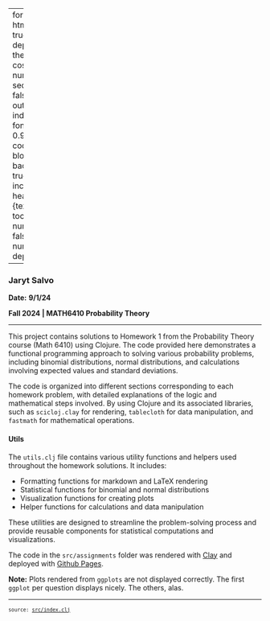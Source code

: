 
---
format:
  html: {toc: true, toc-depth: 3, theme: cosmo, number-sections: false, output-file: index.html}
fontsize: 0.9em
code-block-background: true
include-in-header: {text: '<link rel = "icon" href = "data:," />'}
toc-title-numbers: false
number-depth: 0

---
<style></style><style>.printedClojure .sourceCode {
  background-color: transparent;
  border-style: none;
}
</style><style>.clay-limit-image-width .clay-image {max-width: 100%}
.clay-side-by-side .sourceCode {margin: 0}
.clay-side-by-side {margin: 1em 0}
</style>
<script src="index_files/md-default0.js" type="text/javascript"></script><script src="index_files/md-default1.js" type="text/javascript"></script>


### Jaryt Salvo
**Date:** **9/1/24**

**Fall 2024 | MATH6410 Probability Theory**

*************

This project contains solutions to Homework 1 from the Probability Theory course (Math 6410) using Clojure. The code provided here demonstrates a functional programming approach to solving various probability problems, including binomial distributions, normal distributions, and calculations involving expected values and standard deviations.

The code is organized into different sections corresponding to each homework problem, with detailed explanations of the logic and mathematical steps involved. By using Clojure and its associated libraries, such as `scicloj.clay` for rendering, `tablecloth` for data manipulation, and `fastmath` for mathematical operations.

#### Utils

The `utils.clj` file contains various utility functions and helpers used throughout the homework solutions. It includes:

- Formatting functions for markdown and LaTeX rendering
- Statistical functions for binomial and normal distributions
- Visualization functions for creating plots
- Helper functions for calculations and data manipulation

These utilities are designed to streamline the problem-solving process and provide reusable components for statistical computations and visualizations.

The code in the `src/assignments` folder was rendered with [Clay](https://scicloj.github.io/clay/) and deployed with [Github Pages](https://pages.github.com/).

**Note:** Plots rendered from `ggplots` are not displayed correctly. The first `ggplot` per question displays nicely. The others, alas.


```{=html}
<div style="background-color:grey;height:2px;width:100%;"></div>
```



```{=html}
<div><pre><small><small>source: <a href="https://github.com/adabwana/f24-m6410-hw1/blob/main/src/index.clj">src/index.clj</a></small></small></pre></div>
```
